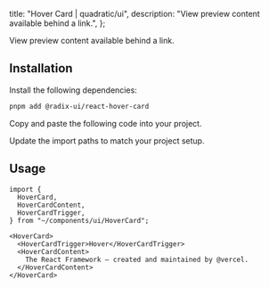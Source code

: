 
  title: "Hover Card | quadratic/ui",
  description: "View preview content available behind a link.",
};

<Title>Hover Card</Title>
<Description>View preview content available behind a link.</Description>
<ComponentPreview id="hoverCard" />

## Installation
<Steps>

<StepTitle>Install the following dependencies:</StepTitle>
<StepContent>
```bash
pnpm add @radix-ui/react-hover-card
```
</StepContent>

<StepTitle>Copy and paste the following code into your project.</StepTitle>
<StepContent>
<FileSource id="hoverCard" />
</StepContent>

<StepTitle>Update the import paths to match your project setup.</StepTitle>

</Steps>

## Usage
```tsx
import {
  HoverCard,
  HoverCardContent,
  HoverCardTrigger,
} from "~/components/ui/HoverCard";
```
```tsx
<HoverCard>
  <HoverCardTrigger>Hover</HoverCardTrigger>
  <HoverCardContent>
    The React Framework – created and maintained by @vercel.
  </HoverCardContent>
</HoverCard>
```

<Footer previousLabel="Form" previousHref="/docs/components/patterns/form" nextLabel="Resizable" nextHref="/docs/components/patterns/resizable" />
